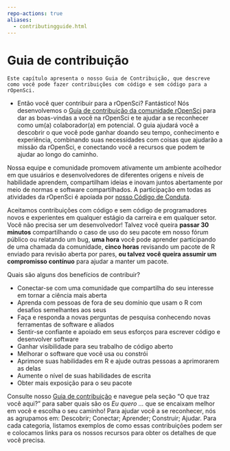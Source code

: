 ```yaml
---
repo-actions: true
aliases: 
  - contributingguide.html
---
```


# Guia de contribuição {#contributingguide}

```block
Este capítulo apresenta o nosso Guia de Contribuição, que descreve como você pode fazer contribuições com código e sem código para a rOpenSci.

```
-
Então você quer contribuir para a rOpenSci? Fantástico! Nós desenvolvemos o [Guia de contribuição da comunidade rOpenSci](https://contributing.ropensci.org/) para dar as boas-vindas a você na rOpenSci e te ajudar a se reconhecer como um(a) colaborador(a) em potencial. O guia ajudará você a descobrir o que você pode ganhar doando seu tempo, conhecimento e experiência, combinando suas necessidades com coisas que ajudarão a missão da rOpenSci, e conectando você a recursos que podem te ajudar ao longo do caminho.

Nossa equipe e comunidade promovem ativamente um ambiente acolhedor em que usuários e desenvolvedores de diferentes origens e níveis de habilidade aprendem, compartilham ideias e inovam juntos abertamente por meio de normas e software compartilhados. A participação em todas as atividades da rOpenSci é apoiada por [nosso Código de Conduta](https://ropensci.org/code-of-conduct).

Aceitamos contribuições com código e sem código de programadores novos e experientes em qualquer estágio da carreira e em qualquer setor. Você não precisa ser um desenvolvedor! Talvez você queira **passar 30 minutos** compartilhando o caso de uso do seu pacote em nosso fórum público ou relatando um bug, **uma hora** você pode aprender participando de uma chamada da comunidade, **cinco horas** revisando um pacote de R enviado para revisão aberta por pares, **ou talvez você queira assumir um compromisso contínuo** para ajudar a manter um pacote.

Quais são alguns dos benefícios de contribuir?

- Conectar-se com uma comunidade que compartilha do seu interesse em tornar a ciência mais aberta
- Aprenda com pessoas de fora de seu domínio que usam o R com desafios semelhantes aos seus
- Faça e responda a novas perguntas de pesquisa conhecendo novas ferramentas de software e aliados
- Sentir-se confiante e apoiado em seus esforços para escrever código e desenvolver software
- Ganhar visibilidade para seu trabalho de código aberto
- Melhorar o software que você usa ou constrói
- Aprimore suas habilidades em R e ajude outras pessoas a aprimorarem as delas
- Aumente o nível de suas habilidades de escrita
- Obter mais exposição para o seu pacote

Consulte nosso [Guia de contribuição](https://contributing.ropensci.org/) e navegue pela seção "O que traz você aqui?" para saber quais são os *Eu quero ...* que se encaixam melhor em você e escolha o seu caminho! Para ajudar você a se reconhecer, nós as agrupamos em: Descobrir; Conectar; Aprender; Construir; Ajudar. Para cada categoria, listamos exemplos de como essas contribuições podem ser e colocamos links para os nossos recursos para obter os detalhes de que você precisa.


